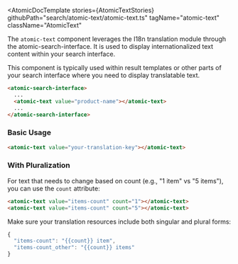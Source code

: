 
<Meta of={AtomicTextStories} />

<AtomicDocTemplate
  stories={AtomicTextStories}
  githubPath="search/atomic-text/atomic-text.ts"
  tagName="atomic-text"
  className="AtomicText"
>

The `atomic-text` component leverages the I18n translation module through the atomic-search-interface. It is used to display internationalized text content within your search interface.

This component is typically used within result templates or other parts of your search interface where you need to display translatable text.

```html
<atomic-search-interface>
  ...
  <atomic-text value="product-name"></atomic-text>
  ...
</atomic-search-interface>
```

### Basic Usage

```html
<atomic-text value="your-translation-key"></atomic-text>
```

### With Pluralization

For text that needs to change based on count (e.g., "1 item" vs "5 items"), you can use the `count` attribute:

```html
<atomic-text value="items-count" count="1"></atomic-text>
<atomic-text value="items-count" count="5"></atomic-text>
```

Make sure your translation resources include both singular and plural forms:

```javascript
{
  "items-count": "{{count}} item",
  "items-count_other": "{{count}} items"
}
```
</AtomicDocTemplate>
